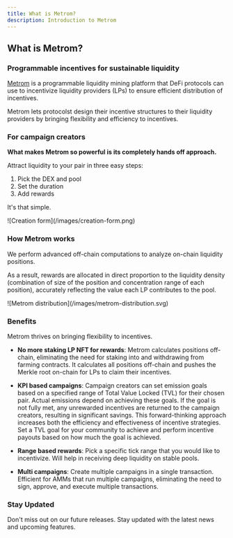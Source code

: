 ```yaml
---
title: What is Metrom?
description: Introduction to Metrom
---
```


## What is Metrom?

### Programmable incentives for sustainable liquidity

[Metrom](https://metrom.xyz) is a programmable liquidity mining platform that
DeFi protocols can use to incentivize liquidity providers (LPs) to ensure
efficient distribution of incentives.

Metrom lets protocolst design their incentive structures to their liquidity
providers by bringing flexibility and efficiency to incentives.

### For campaign creators

**What makes Metrom so powerful is its completely hands off approach.**

Attract liquidity to your pair in three easy steps:

1.  Pick the DEX and pool
2.  Set the duration
3.  Add rewards

It's that simple.

<div className="mediaWrapper">![Creation form](/images/creation-form.png)</div>

### How Metrom works

We perform advanced off-chain computations to analyze on-chain liquidity
positions.

As a result, rewards are allocated in direct proportion to the liquidity density
(combination of size of the position and concentration range of each position),
accurately reflecting the value each LP contributes to the pool.

<div className="mediaWrapper">
    ![Metrom distribution](/images/metrom-distribution.svg)
</div>

### Benefits

Metrom thrives on bringing flexibility to incentives.

- **No more staking LP NFT for rewards**: Metrom calculates positions off-chain,
  eliminating the need for staking into and withdrawing from farming contracts.
  It calculates all positions off-chain and pushes the Merkle root on-chain for
  LPs to claim their incentives.

- **KPI based campaigns**: Campaign creators can set emission goals based on a
  specified range of Total Value Locked (TVL) for their chosen pair. Actual
  emissions depend on achieving these goals. If the goal is not fully met, any
  unrewarded incentives are returned to the campaign creators, resulting in
  significant savings. This forward-thinking approach increases both the
  efficiency and effectiveness of incentive strategies. Set a TVL goal for your
  community to achieve and perform incentive payouts based on how much the goal
  is achieved.

- **Range based rewards**: Pick a specific tick range that you would like to
  incentivize. Will help in receiving deep liquidity on stable pools.

- **Multi campaigns**: Create multiple campaigns in a single transaction.
  Efficient for AMMs that run multiple campaigns, eliminating the need to sign,
  approve, and execute multiple transactions.

### Stay Updated

Don't miss out on our future releases. Stay updated with the latest news and
upcoming features.
